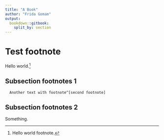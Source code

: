 ```yaml
---
title: "A Book"
author: "Frida Gomam"
output:
  bookdown::gitbook:
    split_by: section
---
```


# Test footnote

Hello world.^[Hello world footnote.]

## Subsection footnotes 1

```block2
  Another text with footnote^[second footnote]
```

## Subsection footnotes 2

Something.

